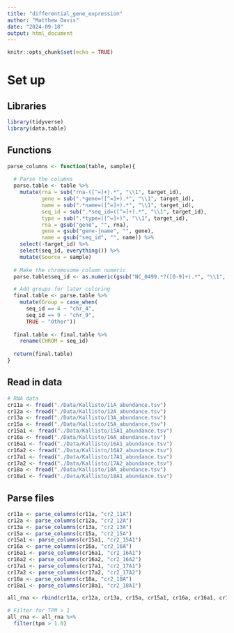```yaml
---
title: "differential_gene_expression"
author: "Matthew Davis"
date: "2024-09-18"
output: html_document
---
```


```r
knitr::opts_chunk$set(echo = TRUE)
```

# Set up
## Libraries
```r
library(tidyverse)
library(data.table)
```

## Functions
```r
parse_columns <- function(table, sample){
  
  # Parse the columns
  parse.table <- table %>%
    mutate(rna = sub("rna-([^=]+).*", "\\1", target_id),
           gene = sub(".*gene=([^=]+).*", "\\1", target_id),
           name = sub(".*name=([^=]+).*", "\\1", target_id),
           seq_id = sub(".*seq_id=([^=]+).*", "\\1", target_id),
           type = sub(".*type=([^=]+)", "\\1", target_id),
           rna = gsub("gene", "", rna),
           gene = gsub("gene-|name", "", gene),
           name = gsub("seq_id", "", name)) %>%
    select(-target_id) %>%
    select(seq_id, everything()) %>%
    mutate(Source = sample)
  
  # Make the chromosome column numeric
  parse.table$seq_id <- as.numeric(gsub("NC_0499.*?([0-9]+).*", "\\1", parse.table$seq_id))

  # Add groups for later coloring
  final.table <- parse.table %>%
    mutate(Group = case_when(
      seq_id == 4 ~ "chr_4",
      seq_id == 9 ~ "chr_9",
      TRUE ~ "Other"))
  
  final.table <- final.table %>%
    rename(CHROM = seq_id)
  
  return(final.table)
}
```

## Read in data
```r
# RNA data
cr11a <- fread("./Data/Kallisto/11A_abundance.tsv")
cr12a <- fread("./Data/Kallisto/12A_abundance.tsv")
cr13a <- fread("./Data/Kallisto/13A_abundance.tsv")
cr15a <- fread("./Data/Kallisto/15A_abundance.tsv")
cr15a1 <- fread("./Data/Kallisto/15A1_abundance.tsv")
cr16a <- fread("./Data/Kallisto/16A_abundance.tsv")
cr16a1 <- fread("./Data/Kallisto/16A1_abundance.tsv")
cr16a2 <- fread("./Data/Kallisto/16A2_abundance.tsv")
cr17a1 <- fread("./Data/Kallisto/17A1_abundance.tsv")
cr17a2 <- fread("./Data/Kallisto/17A2_abundance.tsv")
cr18a <- fread("./Data/Kallisto/18A_abundance.tsv")
cr18a1 <- fread("./Data/Kallisto/18A1_abundance.tsv")

```

## Parse files
```r
cr11a <- parse_columns(cr11a, "cr2_11A")
cr12a <- parse_columns(cr12a, "cr2_12A")
cr13a <- parse_columns(cr13a, "cr2_13A")
cr15a <- parse_columns(cr15a, "cr2_15A")
cr15a1 <- parse_columns(cr15a1, "cr2_15A1")
cr16a <- parse_columns(cr16a, "cr2_16A")
cr16a1 <- parse_columns(cr16a1, "cr2_16A1")
cr16a2 <- parse_columns(cr16a2, "cr2_16A2")
cr17a1 <- parse_columns(cr17a1, "cr2_17A1")
cr17a2 <- parse_columns(cr17a2, "cr2_17A2")
cr18a <- parse_columns(cr18a, "cr2_18A")
cr18a1 <- parse_columns(cr18a1, "cr2_18A1")

all_rna <- rbind(cr11a, cr12a, cr13a, cr15a, cr15a1, cr16a, cr16a1, cr16a2, cr17a1, cr17a2, cr18a, cr18a1)

# Filter for TPM > 1
all_rna <- all_rna %>%
  filter(tpm > 1.0)
```

##